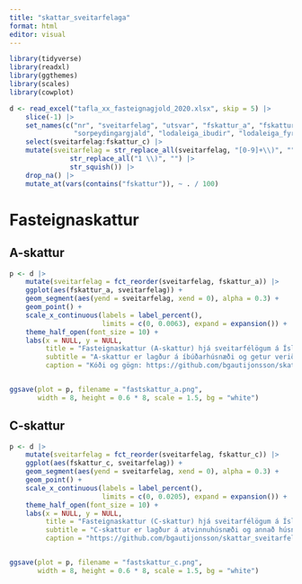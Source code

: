 ```yaml
---
title: "skattar_sveitarfelaga"
format: html
editor: visual
---
```



```r
library(tidyverse)
library(readxl)
library(ggthemes)
library(scales)
library(cowplot)
```

```r
d <- read_excel("tafla_xx_fasteignagjold_2020.xlsx", skip = 5) |> 
    slice(-1) |> 
    set_names(c("nr", "sveitarfelag", "utsvar", "fskattur_a", "fskattur_b", "fskattur_c", "fraveitugjald", "vatnsgjald", "sorphreinsunargjald",
                "sorpeydingargjald", "lodaleiga_ibudir", "lodaleiga_fyrirtaeki", "fj_gjd")) |> 
    select(sveitarfelag:fskattur_c) |> 
    mutate(sveitarfelag = str_replace_all(sveitarfelag, "[0-9]+\\)", "") |> 
               str_replace_all("1 \\)", "") |> 
               str_squish()) |> 
    drop_na() |> 
    mutate_at(vars(contains("fskattur")), ~ . / 100)
```

# Fasteignaskattur

## A-skattur

```r
p <- d |> 
    mutate(sveitarfelag = fct_reorder(sveitarfelag, fskattur_a)) |> 
    ggplot(aes(fskattur_a, sveitarfelag)) + 
    geom_segment(aes(yend = sveitarfelag, xend = 0), alpha = 0.3) +
    geom_point() +
    scale_x_continuous(labels = label_percent(),
                       limits = c(0, 0.0063), expand = expansion()) +
    theme_half_open(font_size = 10) +
    labs(x = NULL, y = NULL,
         title = "Fasteignaskattur (A-skattur) hjá sveitarfélögum á Íslandi",
         subtitle = "A-skattur er lagður á íbúðarhúsnæði og getur verið allt að 0,625% af fasteignamati.",
         caption = "Kóði og gögn: https://github.com/bgautijonsson/skattar_sveitarfelaga.git")


ggsave(plot = p, filename = "fastskattur_a.png",
       width = 8, height = 0.6 * 8, scale = 1.5, bg = "white")
```




## C-skattur

```r
p <- d |> 
    mutate(sveitarfelag = fct_reorder(sveitarfelag, fskattur_c)) |> 
    ggplot(aes(fskattur_c, sveitarfelag)) + 
    geom_segment(aes(yend = sveitarfelag, xend = 0), alpha = 0.3) +
    geom_point() +
    scale_x_continuous(labels = label_percent(),
                       limits = c(0, 0.0205), expand = expansion()) +
    theme_half_open(font_size = 10) +
    labs(x = NULL, y = NULL,
         title = "Fasteignaskattur (C-skattur) hjá sveitarfélögum á Íslandi",
         subtitle = "C-skattur er lagður á atvinnuhúsnæði og annað húsnæði sem ekki fellur undir A- eða B-skatt og getur verið allt að 1,65% af fasteignamati.",
         caption = "https://github.com/bgautijonsson/skattar_sveitarfelaga.git")


ggsave(plot = p, filename = "fastskattur_c.png",
       width = 8, height = 0.6 * 8, scale = 1.5, bg = "white")
```

